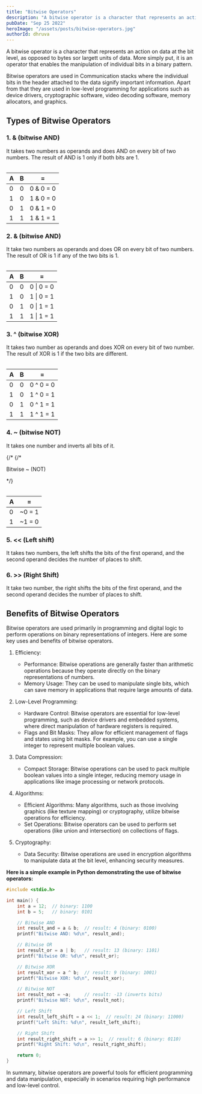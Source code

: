```yaml
---
title: "Bitwise Operators"
description: "A bitwise operator is a character that represents an action on data at the bit level, as opposed to bytes sor largett units of data."
pubDate: "Sep 25 2022"
heroImage: "/assets/posts/bitwise-operators.jpg"
authorId: dhruva
---
```



A bitwise operator is a character that represents an action on data at the bit level, as opposed to bytes sor largett units of data. More simply put, it is an operator that enables the manipulation of individual bits in a binary pattern.

Bitwise operators are used in Communication stacks where the individual bits in the header attached to the data signify important information. Apart from that they are used in low-level programming for applications such as device drivers, cryptographic software, video decoding software, memory allocators, and graphics.

## Types of Bitwise Operators

### 1. & (bitwise AND)

It takes two numbers as operands and does AND on every bit of two numbers. The result of AND is 1 only if both bits are 1.

<Table caption="Bitwise & (AND)" className="font-mono">

| A   | B   | =         |
| --- | --- | --------- |
| 0   | 0   | 0 & 0 = 0 |
| 1   | 0   | 1 & 0 = 0 |
| 0   | 1   | 0 & 1 = 0 |
| 1   | 1   | 1 & 1 = 1 |

</Table>

### 2. & (bitwise AND)

It take two numbers as operands and does OR on every bit of two numbers. The result of OR is 1 if any of the two bits is 1.

<Table caption="Bitwise | (OR)" className="font-mono">

| A   | B   | =          |
| --- | --- | ---------- |
| 0   | 0   | 0 \| 0 = 0 |
| 1   | 0   | 1 \| 0 = 1 |
| 0   | 1   | 0 \| 1 = 1 |
| 1   | 1   | 1 \| 1 = 1 |

</Table>

### 3. ^ (bitwise XOR)

It takes two number as operands and does XOR on every bit of two number. The result of XOR is 1 if the two bits are different.

<Table caption="Bitwise ^ (XOR)" className="font-mono">

| A   | B   | =         |
| --- | --- | --------- |
| 0   | 0   | 0 ^ 0 = 0 |
| 1   | 0   | 1 ^ 0 = 1 |
| 0   | 1   | 0 ^ 1 = 1 |
| 1   | 1   | 1 ^ 1 = 1 |

</Table>

### 4. ~ (bitwise NOT)

It takes one number and inverts all bits of it.

{/* {/\* <p className="text-center">Bitwise ~ (NOT)</p> */}

<Table caption="Bitwise ~ (NOT)" className="font-mono">

| A   | =      |
| --- | ------ |
| 0   | ~0 = 1 |
| 1   | ~1 = 0 |

</Table>

### 5. \<\< (Left shift)

It takes two numbers, the left shifts the bits of the first operand, and the second operand decides the number of places to shift.

### 6. \>\> (Right Shift)

It take two number, the right shifts the bits of the first operand, and the second operand decides the number of places to shift.

## Benefits of Bitwise Operators

Bitwise operators are used primarily in programming and digital logic to perform operations on binary representations of integers. Here are some key uses and benefits of bitwise operators.

1. Efficiency:

   - Performance: Bitwise operations are generally faster than arithmetic operations because they operate directly on the binary representations of numbers.
   - Memory Usage: They can be used to manipulate single bits, which can save memory in applications that require large amounts of data.

2. Low-Level Programming:

   - Hardware Control: Bitwise operators are essential for low-level programming, such as device drivers and embedded systems, where direct manipulation of hardware registers is required.
   - Flags and Bit Masks: They allow for efficient management of flags and states using bit masks. For example, you can use a single integer to represent multiple boolean values.

3. Data Compression:

   - Compact Storage: Bitwise operations can be used to pack multiple boolean values into a single integer, reducing memory usage in applications like image processing or network protocols.

4. Algorithms:

   - Efficient Algorithms: Many algorithms, such as those involving graphics (like texture mapping) or cryptography, utilize bitwise operations for efficiency.
   - Set Operations: Bitwise operators can be used to perform set operations (like union and intersection) on collections of flags.

5. Cryptography:
   - Data Security: Bitwise operations are used in encryption algorithms to manipulate data at the bit level, enhancing security measures.

<strong>
  Here is a simple example in Python demonstrating the use of bitwise operators:
</strong>

```c
#include <stdio.h>

int main() {
    int a = 12;  // binary: 1100
    int b = 5;   // binary: 0101

    // Bitwise AND
    int result_and = a & b;  // result: 4 (binary: 0100)
    printf("Bitwise AND: %d\n", result_and);

    // Bitwise OR
    int result_or = a | b;   // result: 13 (binary: 1101)
    printf("Bitwise OR: %d\n", result_or);

    // Bitwise XOR
    int result_xor = a ^ b;  // result: 9 (binary: 1001)
    printf("Bitwise XOR: %d\n", result_xor);

    // Bitwise NOT
    int result_not = ~a;     // result: -13 (inverts bits)
    printf("Bitwise NOT: %d\n", result_not);

    // Left Shift
    int result_left_shift = a << 1;  // result: 24 (binary: 11000)
    printf("Left Shift: %d\n", result_left_shift);

    // Right Shift
    int result_right_shift = a >> 1;  // result: 6 (binary: 0110)
    printf("Right Shift: %d\n", result_right_shift);

    return 0;
}
```

In summary, bitwise operators are powerful tools for efficient programming and data manipulation, especially in scenarios requiring high performance and low-level control.
